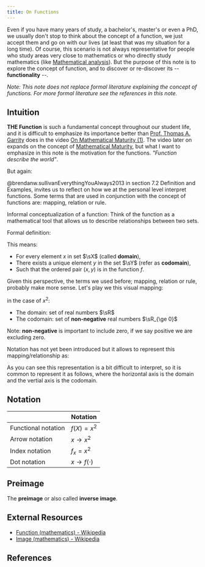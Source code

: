 ```yaml
---
title: On Functions
---
```



<Think
    note="What is a function?"
/>

Even if you have many years of study, a bachelor's, master's or even a PhD, we usually don't stop to think about the concept of a function, we just accept them and go on with our lives (at least that was my situation for a long time). Of course, this scenario is not always representative for people who study areas very close to mathematics or who directly study mathematics (like [Mathematical analysis](https://en.wikipedia.org/wiki/Mathematical_analysis)). But the purpose of this note is to explore the concept of function, and to discover or re-discover its -- **functionality** --.

*Note: This note does not replace formal literature explaining the concept of functions. For more formal literature see the references in this note.*

## Intuition

**THE Function** is such a fundamental concept throughout our student life, and it is difficult to emphasize its importance better than [Prof. Thomas A. Garrity](https://math.williams.edu/thomas-garrity/) does in the video [On Mathematical Maturity (1)](https://youtu.be/zHU1xH6Ogs4?t=57). The video later on expands on the concept of [Mathematical Maturity](https://en.wikipedia.org/wiki/Mathematical_maturity), but what I want to emphasize in this note is the motivation for the functions. *"Function describe the world"*.

But again:

<Think
    note="What is a function?"
/>

@brendanw.sullivanEverythingYouAlways2013 in section 7.2 Definition and Examples, invites us to reflect on how we at the personal level interpret functions. Some terms that are used in conjunction with the concept of functions are: mapping, relation or rule.

Informal conceptualization of a function: Think of the function as a mathematical tool that allows us to describe relationships between two sets.

Formal definition:

<Equation
    formula="\forall x \in \sX, \quad \exist ! y \in \sY \quad \textrm{such that } (x,y) \in f"
    description="Let $\sX$, $\sY$ be sets. Let $f$ be a relation between $\sX$ and $\sY$, so $f ⊆ \sX \times \sY$"
/>

This means:
- For every element $x$ in set $\sX$ (called **domain**),
- There exists a unique element $y$ in the set $\sY$ (refer as **codomain**),
- Such that the ordered pair $(x,y)$ is in the function $f$.

<Drawio
    file="functions.drawio"
    page="1"
    description="Visual intuition of a function."
/>

Given this perspective, the terms we used before; mapping, relation or rule, probably make more sense. Let's play we this visual mapping:

<FunctionMappingSimple
    description="Mapping/relation from domain to codomain with a relation described as $x^2$"
/>

in the case of $x^2$:
- The domain: set of real numbers $\sR$
- The codomain: set of **non-negative** real numbers $\sR_{\ge 0}$

Note: **non-negative** is important to include zero, if we say positive we are excluding zero.

Notation has not yet been introduced but it allows to represent this mapping/relationship as:

<Equation
    formula="f: \sR \rightarrow \sR_{\ge 0}, \quad f(x) = x^2"
    description=""
/>

<FunctionMappingExample/>

As you can see this representation is a bit difficult to interpret, so it is common to represent it as follows, where the horizontal axis is the domain and the vertial axis is the codomain.

<FunctionExample/>

## Notation

|                     | Notation                 |
|---------------------|--------------------------|
| Functional notation | $f(X) = x^2$             |
| Arrow notation      | $x \rightarrow x^2$      |
| Index notation      | $f_x = x^2$              |
| Dot notation        | $x \rightarrow f(\cdot)$ |

## Preimage

The **preimage** or also called **inverse image**.


## External Resources

- [Function (mathematics) - Wikipedia](https://en.wikipedia.org/wiki/Function_(mathematics))
- [Image (mathematics) - Wikipedia](https://en.wikipedia.org/wiki/Image_(mathematics))

## References
